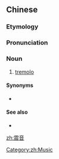 ==Chinese==
{{zh-forms}}

===Etymology===
{{zh-compound|震|音|shaking|sound, tone}}

===Pronunciation===
{{zh-pron
|m=zhènyīn
|c=zan3 jam1
|cat=n
}}

===Noun===
{{zh-noun}}

# [[tremolo]]

====Synonyms====
* {{zh-l|搖指}}

====See also====
* {{zh-l|顫音|[[trill]]}}

[[Category:zh:Music]]

[[zh:震音]]